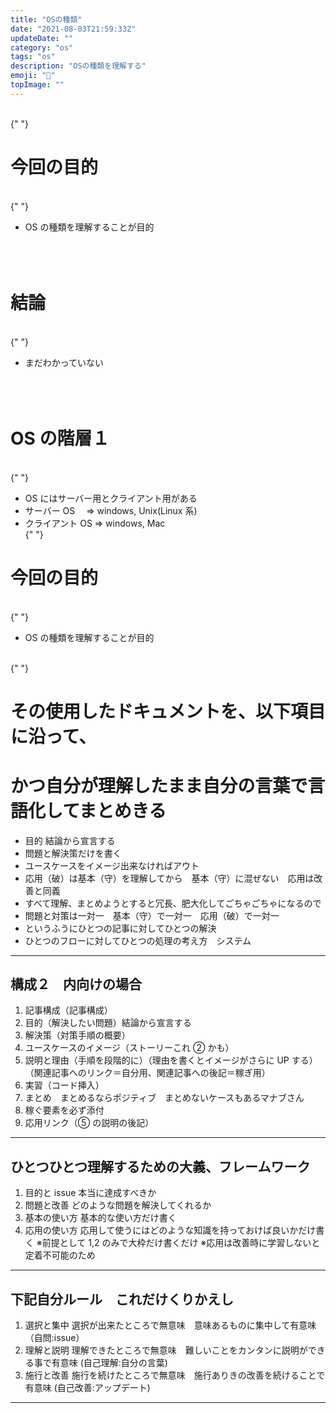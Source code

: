 ```yaml
---
title: "OSの種類"
date: "2021-08-03T21:59:33Z"
updateDate: ""
category: "os"
tags: "os"
description: "OSの種類を理解する"
emoji: "🙂"
topImage: ""
---
```


<br />{" "}

# 今回の目的

<br />{" "}

- OS の種類を理解することが目的

<br /> 　

# 結論

<br />{" "}

- まだわかっていない

<br /> 　

# OS の階層１

<br />{" "}

- OS にはサーバー用とクライアント用がある
- サーバー OS 　=> windows, Unix(Linux 系)
- クライアント OS => windows, Mac
  <br />{" "}

# 今回の目的

<br />{" "}

- OS の種類を理解することが目的

<br />{" "}

# その使用したドキュメントを、以下項目に沿って、

# かつ自分が理解したまま自分の言葉で言語化してまとめきる

- 目的 結論から宣言する
- 問題と解決策だけを書く
- ユースケースをイメージ出来なければアウト
- 応用（破）は基本（守）を理解してから　基本（守）に混ぜない　応用は改善と同義
- すべて理解、まとめようとすると冗長、肥大化してごちゃごちゃになるので
- 問題と対策は一対一　基本（守）で一対一　応用（破）で一対一
- というふうにひとつの記事に対してひとつの解決
- ひとつのフローに対してひとつの処理の考え方　システム

---

## 構成２　内向けの場合

1. 記事構成（記事構成）
2. 目的（解決したい問題）結論から宣言する
3. 解決策（対策手順の概要）
4. ユースケースのイメージ（ストーリーこれ ② かも）
5. 説明と理由（手順を段階的に）（理由を書くとイメージがさらに UP する）（関連記事へのリンク＝自分用、関連記事への後記＝稼ぎ用）
6. 実習（コード挿入）
7. まとめ　まとめるならポジティブ　まとめないケースもあるマナブさん
8. 稼ぐ要素を必ず添付
9. 応用リンク（⑤ の説明の後記）

---

## ひとつひとつ理解するための大義、フレームワーク

1. 目的と issue 本当に達成すべきか
2. 問題と改善 どのような問題を解決してくれるか
3. 基本の使い方 基本的な使い方だけ書く
4. 応用の使い方 応用して使うにはどのような知識を持っておけば良いかだけ書く
   ※前提として 1,2 のみで大枠だけ書くだけ
   ※応用は改善時に学習しないと定着不可能のため

---

## 下記自分ルール　これだけくりかえし

1. 選択と集中 選択が出来たところで無意味　意味あるものに集中して有意味　（自問:issue）
2. 理解と説明 理解できたところで無意味　難しいことをカンタンに説明ができる事で有意味 (自己理解:自分の言葉)
3. 施行と改善 施行を続けたところで無意味　施行ありきの改善を続けることで有意味 (自己改善:アップデート)

---
